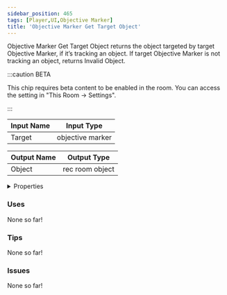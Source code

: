 ```yaml
---
sidebar_position: 465
tags: [Player,UI,Objective Marker]
title: 'Objective Marker Get Target Object'
---
```


Objective Marker Get Target Object returns the object targeted by target Objective Marker, if it’s tracking an object. If target Objective Marker is not tracking an object, returns Invalid Object.

:::caution BETA

This chip requires beta content to be enabled in the room. You can access the setting in "This Room -> Settings".

:::




<EsbSvg />

| Input Name | Input Type |
|-----------|-----------|
| Target | objective marker |

| Output Name | Output Type |
|-----------|-----------|
| Object | rec room object |


<details>
  <summary>Properties</summary>
  <div>
    <div>
    <table>
      <thead>
        <tr>
          <th>Is beta required?</th>
          <th>✅</th>
        </tr>
        <tr>
          <th>Is this chip a trolling risk?</th>
          <th>❌</th>
        </tr>
        <tr>
          <th>Is this chip a role assignment risk?</th>
          <th>❌</th>
        </tr>
        <tr>
          <th>Chip UUID</th>
          <th>0a9761e3-44df-4ede-a1dd-6a8f4eb6a7c1</th>
        </tr>
      </thead>
    </table>
    </div>
  </div>
</details>

### Uses

None so far!

### Tips

None so far!

### Issues

None so far!
